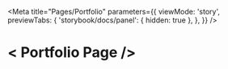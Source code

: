 
<Meta
  title="Pages/Portfolio"
  parameters={{
    viewMode: 'story',
    previewTabs: {
      'storybook/docs/panel': { hidden: true },
    },
  }}
/>

# < Portfolio Page />

<Canvas>
  <Story name="Default">
    <Page.layout>
      <Page />
    </Page.layout>
  </Story>
</Canvas>
